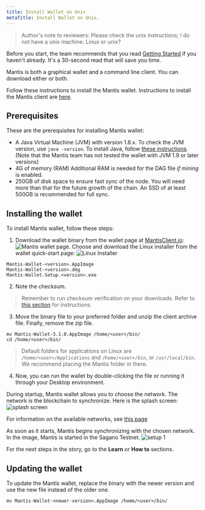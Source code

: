 ```yaml
---
title: Install Wallet on Unix
metaTitle: Install Wallet on Unix.
---
```

>Author's note to reviewers: Please check the unix instructions; I do not have a unix machine. Linux or unix?

Before you start, the team recommends that you read [Getting Started](/first-steps/getting-started) if you haven't already. It's a 30-second read that will save you time.

Mantis is both a graphical wallet and a command line client. You can download either or both.

Follow these instructions to install the Mantis wallet. Instructions to install the Mantis client are [here](/install/install-client-unix).


## Prerequisites

These are the prerequisites for installing Mantis wallet:
* A Java Virtual Machine (JVM) with version 1.8.x.
    To check the JVM version, use
     `java -version`.
    To install Java, follow [these instructions](https://java.com/en/download/help/download_options.html).
    (Note that  the Mantis team has not tested the wallet with JVM 1.9 or later versions)
* 4G of memory (RAM)
    Additional RAM is needed for the DAG file _if mining_ is enabled.
* 250GB of disk space to ensure fast sync of the node. You will need more than that for the future growth of the chain. An SSD of at least 500GB is recommended for full sync.

## Installing the wallet

To install Mantis wallet, follow these steps:

1. Download the wallet binary from the wallet page at [MantisClient.io](https://mantisclient.io/):
![Mantis wallet page](../images/1-Download.png).
Choose and download the Linux installer from the wallet quick-start page:
![Linux Installer](../images/2b-Download-Installer.png)

```
Mantis-Wallet-<version>.AppImage
Mantis-Wallet-<version>.dmg
Mantis-Wallet.Setup.<version>.exe
```
2. Note the checksum.
> Remember to run checksum verification on your downloads. Refer to [this section](first-steps/downloads#checksum) for instructions.

3. Move the binary file to your preferred folder and unzip the client archive file. Finally, remove the zip file.

```
mv Mantis-Wallet-3.1.0.AppImage /home/<user>/bin/
cd /home/<user>/bin/
```

> Default folders for applications on Linux are `/home/<user>/Applications` and `/home/<user>/bin`, or `/usr/local/bin`. We recommend placing the Mantis folder in there.

4. Now, you can run the wallet by double-clicking the file or running it through your Desktop environment.

During startup, Mantis wallet allows you to choose the network. The network is the blockchain to synchronize. Here is the splash screen:
![splash screen](../images/5-splash-screen.png)

For information on the available networks, see [this page](/learn/mantis-client-wallet)

As soon as it starts, Mantis begins synchronizing with the chosen network. In the image, Mantis is started in the Sagano Testnet.
![setup 1](../images/4-Setup-1.png)

For the next steps in the story, go to the **Learn** or **How to** sections.

## Updating the wallet

To update the Mantis wallet, replace the binary with the newer version and use the new file instead of the older one.
```
mv Mantis-Wallet-<newer-version>.AppImage /home/<user>/bin/
```
